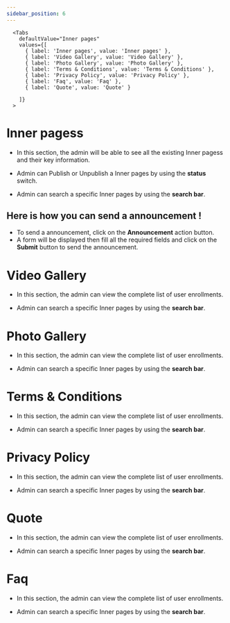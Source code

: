 ```yaml
---
sidebar_position: 6
---
```





      <Tabs
        defaultValue="Inner pages"
        values={[
          { label: 'Inner pages', value: 'Inner pages' },
          { label: 'Video Gallery', value: 'Video Gallery' },
          { label: 'Photo Gallery', value: 'Photo Gallery' },
          { label: 'Terms & Conditions', value: 'Terms & Conditions' },
          { label: 'Privacy Policy', value: 'Privacy Policy' },
          { label: 'Faq', value: 'Faq' },
          { label: 'Quote', value: 'Quote' }
          
        ]}
      >

<TabItem value="Inner pages">


# Inner pagess

- In this section, the admin will be able to see all the existing Inner pagess and their key information.

- Admin can Publish or Unpublish a Inner pages by using the **status** switch.

- Admin can search a specific Inner pages by using the **search bar**.


## Here is how you can send a announcement !

- To send a announcement, click on the **Announcement** action button.
- A form will be displayed then fill all the required fields and click on the **Submit** button to send the announcement.


</TabItem>



<TabItem value="Video Gallery">

# Video Gallery

- In this section, the admin can view the complete list of user enrollments.

- Admin can search a specific Inner pages by using the **search bar**.

</TabItem>



<TabItem value="Photo Gallery">

# Photo Gallery

- In this section, the admin can view the complete list of user enrollments.

- Admin can search a specific Inner pages by using the **search bar**.

</TabItem>



<TabItem value="Terms & Conditions">

# Terms & Conditions

- In this section, the admin can view the complete list of user enrollments.

- Admin can search a specific Inner pages by using the **search bar**.

</TabItem>



<TabItem value="Privacy Policy">

# Privacy Policy

- In this section, the admin can view the complete list of user enrollments.

- Admin can search a specific Inner pages by using the **search bar**.

</TabItem>



<TabItem value="Quote">

# Quote

- In this section, the admin can view the complete list of user enrollments.

- Admin can search a specific Inner pages by using the **search bar**.

</TabItem>



<TabItem value="Faq">

# Faq

- In this section, the admin can view the complete list of user enrollments.

- Admin can search a specific Inner pages by using the **search bar**.

</TabItem>



</Tabs>